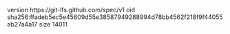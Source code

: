 version https://git-lfs.github.com/spec/v1
oid sha256:ffadeb5ec5e45609d55e38587949288994d78bb4562f218f9f44055ab27a4a17
size 14011
